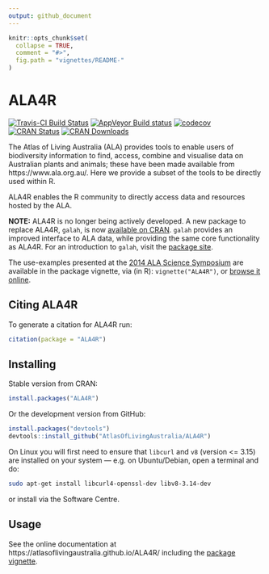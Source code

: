 ```yaml
---
output: github_document
---
```


<!-- README.md is generated from README.Rmd. Please edit that file -->

```r
knitr::opts_chunk$set(
  collapse = TRUE,
  comment = "#>",
  fig.path = "vignettes/README-"
)
```

# ALA4R

[![Travis-CI Build Status](https://travis-ci.org/AtlasOfLivingAustralia/ALA4R.svg?branch=master)](https://travis-ci.org/AtlasOfLivingAustralia/ALA4R)
[![AppVeyor Build status](https://ci.appveyor.com/api/projects/status/g9pudc4l7053w4vn/branch/master?svg=true)](https://ci.appveyor.com/project/PeggyNewman/ala4r/branch/master)
[![codecov](https://codecov.io/gh/AtlasOfLivingAustralia/ALA4R/branch/master/graph/badge.svg)](https://codecov.io/gh/AtlasOfLivingAustralia/ALA4R)
[![CRAN Status](https://www.r-pkg.org/badges/version/ALA4R)](https://www.r-pkg.org/pkg/ALA4R)
[![CRAN Downloads](https://cranlogs.r-pkg.org/badges/grand-total/ALA4R)](https://cran.r-project.org/package=ALA4R)

The Atlas of Living Australia (ALA) provides tools to enable users of biodiversity information to find, access, combine and visualise data on Australian plants and animals; these have been made available from https://www.ala.org.au/. Here we provide a subset of the tools to be directly used within R.

ALA4R enables the R community to directly access data and resources hosted by the ALA.

**NOTE:** ALA4R is no longer being actively developed. A new package to replace ALA4R, `galah`, is now [available on CRAN](https://CRAN.R-project.org/package=galah). `galah` provides an improved interface to ALA data, while providing the same core functionality as ALA4R. For an introduction to `galah`, visit
the [package site](https://atlasoflivingaustralia.github.io/galah). 

The use-examples presented at the [2014 ALA Science Symposium](https://www.ala.org.au/blogs-news/2014-atlas-of-living-australia-science-symposium/) are available in the package vignette, via (in R): `vignette("ALA4R")`, or [browse it online](https://atlasoflivingaustralia.github.io/ALA4R/articles/ALA4R.html).

## Citing ALA4R 
To generate a citation for ALA4R run: 
```r
citation(package = "ALA4R")
```

## Installing

Stable version from CRAN:

```r
install.packages("ALA4R")
```

Or the development version from GitHub:

```r
install.packages("devtools")
devtools::install_github("AtlasOfLivingAustralia/ALA4R")
```

On Linux you will first need to ensure that `libcurl` and `v8` (version <= 3.15) are installed on your system --- e.g. on Ubuntu/Debian, open a terminal and do:

```sh
sudo apt-get install libcurl4-openssl-dev libv8-3.14-dev
```
or install via the Software Centre.


## Usage

See the online documentation at https://atlasoflivingaustralia.github.io/ALA4R/ including the [package vignette](https://atlasoflivingaustralia.github.io/ALA4R/articles/ALA4R.html).

